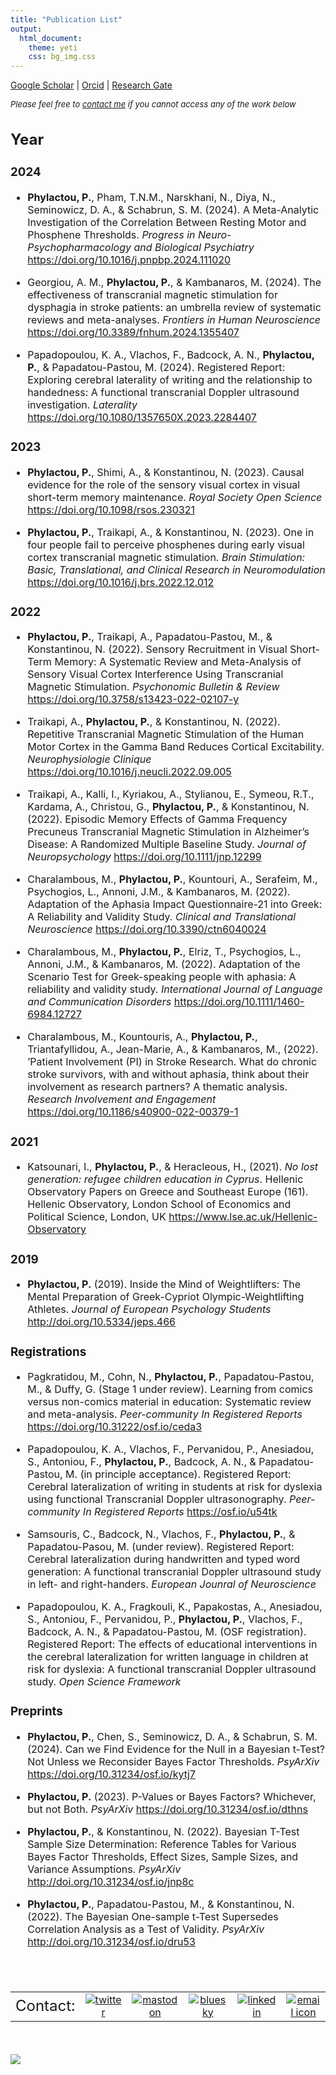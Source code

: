 ```yaml
---
title: "Publication List"
output:
  html_document:
    theme: yeti
    css: bg_img.css
---
```


[Google Scholar](https://scholar.google.com/citations?user=OCLv7cwAAAAJ&hl=en) | [Orcid](https://orcid.org/0000-0002-7333-8761) | [Research Gate](https://www.researchgate.net/profile/Phivos-Phylactou)

<font size="2"> *Please feel free to [contact me](https://phivph.github.io/contact.html) if you cannot access any of the work below* <font size="3">

## Year {.tabset .tabset-fade}

### 2024
- **Phylactou, P.**, Pham, T.N.M., Narskhani, N., Diya, N., Seminowicz, D. A., & Schabrun, S. M. (2024). A Meta-Analytic Investigation of the Correlation Between Resting Motor and Phosphene Thresholds. *Progress in Neuro-Psychopharmacology and Biological Psychiatry* [https://doi.org/10.1016/j.pnpbp.2024.111020](https://doi.org/10.1016/j.pnpbp.2024.111020)

- Georgiou, A. M., **Phylactou, P.**, & Kambanaros, M. (2024). The effectiveness of transcranial magnetic stimulation for dysphagia in stroke patients: an umbrella review of systematic reviews and meta-analyses. *Frontiers in Human Neuroscience* [https://doi.org/10.3389/fnhum.2024.1355407](https://doi.org/10.3389/fnhum.2024.1355407)  

- Papadopoulou, K. A., Vlachos, F., Badcock, A. N., **Phylactou, P.**, & Papadatou-Pastou, M. (2024). Registered Report: Exploring cerebral laterality of writing and the relationship to handedness: A functional transcranial Doppler ultrasound investigation. *Laterality* [https://doi.org/10.1080/1357650X.2023.2284407](https://doi.org/10.1080/1357650X.2023.2284407)

### 2023
- **Phylactou, P.**, Shimi, A., & Konstantinou, N. (2023). Causal evidence for the role of the sensory visual cortex in visual short-term memory maintenance. *Royal Society Open Science* [https://doi.org/10.1098/rsos.230321](https://doi.org/10.1098/rsos.230321)

- **Phylactou, P.**, Traikapi, A., & Konstantinou, N. (2023). One in four people fail to perceive phosphenes during early visual cortex transcranial magnetic stimulation. *Brain Stimulation: Basic, Translational, and Clinical Research in Neuromodulation*  [https://doi.org/10.1016/j.brs.2022.12.012](https://doi.org/10.1016/j.brs.2022.12.012)

### 2022
- **Phylactou, P.**, Traikapi, A., Papadatou-Pastou, M., & Konstantinou, N. (2022). Sensory Recruitment in Visual Short-Term Memory: A Systematic Review and Meta-Analysis of Sensory Visual Cortex Interference Using Transcranial Magnetic Stimulation. *Psychonomic Bulletin & Review* [https://doi.org/10.3758/s13423-022-02107-y](https://doi.org/10.3758/s13423-022-02107-y)

- Traikapi, A., **Phylactou, P.**, & Konstantinou, N. (2022). Repetitive Transcranial Magnetic Stimulation of the Human Motor Cortex in the Gamma Band Reduces Cortical Excitability. *Neurophysiologie Clinique* [https://doi.org/10.1016/j.neucli.2022.09.005](https://doi.org/10.1016/j.neucli.2022.09.005)

- Traikapi, A., Kalli, I., Kyriakou, A., Stylianou, E., Symeou, R.T., Kardama, A., Christou, G., **Phylactou, P.**, & Konstantinou, N. (2022). Episodic Memory Effects of Gamma Frequency Precuneus Transcranial Magnetic Stimulation in Alzheimer’s Disease: A Randomized Multiple Baseline Study. *Journal of Neuropsychology* [https://doi.org/10.1111/jnp.12299](https://doi.org/10.1111/jnp.12299)

- Charalambous, M., **Phylactou, P.**, Kountouri, A.,  Serafeim, M., Psychogios, L., Annoni, J.M., & Kambanaros, M. (2022). Adaptation of the Aphasia Impact Questionnaire-21 into Greek: A Reliability and Validity Study. *Clinical and Translational Neuroscience* [https://doi.org/10.3390/ctn6040024](https://doi.org/10.3390/ctn6040024)

- Charalambous, M., **Phylactou, P.**, Elriz, T., Psychogios, L., Annoni, J.M., & Kambanaros, M. (2022). Adaptation of the Scenario Test for Greek-speaking people with aphasia: A reliability and validity study. *International Journal of Language and Communication Disorders* [https://doi.org/10.1111/1460-6984.12727](https://doi.org/10.1111/1460-6984.12727)

- Charalambous, M., Kountouris, A., **Phylactou, P.**, Triantafyllidou, A., Jean-Marie, A., & Kambanaros, M., (2022). 'Patient Involvement (PI) in Stroke Research. What do chronic stroke survivors, with and without aphasia, think about their involvement as research partners? A thematic analysis. *Research Involvement and Engagement* [https://doi.org/10.1186/s40900-022-00379-1](https://doi.org/10.1186/s40900-022-00379-1) 

### 2021
- Katsounari, I., **Phylactou, P.**, & Heracleous, H., (2021). *No lost generation: refugee children education in Cyprus*. Hellenic Observatory Papers on Greece and Southeast Europe (161). Hellenic Observatory, London School of Economics and Political Science, London, UK [https://www.lse.ac.uk/Hellenic-Observatory](https://www.lse.ac.uk/Hellenic-Observatory/Assets/Documents/Publications/GreeSE-Papers/GreeSE-No161.pdf)

### 2019
- **Phylactou, P.** (2019). Inside the Mind of Weightlifters: The Mental Preparation of Greek-Cypriot Olympic-Weightlifting Athletes.  *Journal of European Psychology Students* [http://doi.org/10.5334/jeps.466](http://doi.org/10.5334/jeps.466)

### Registrations
- Pagkratidou, M., Cohn, N., **Phylactou, P.**, Papadatou-Pastou, M., & Duffy, G. (Stage 1 under review). Learning from comics versus non-comics material in education: Systematic review and meta-analysis. *Peer-community In Registered Reports*  [https://doi.org/10.31222/osf.io/ceda3](https://doi.org/10.31222/osf.io/ceda3)


- Papadopoulou, K. A., Vlachos, F., Pervanidou, P., Anesiadou, S., Antoniou, F., **Phylactou, P.**, Badcock, A. N., & Papadatou-Pastou, M. (in principle acceptance). Registered Report: Cerebral lateralization of writing in students at risk for dyslexia using functional Transcranial Doppler ultrasonography. *Peer-community In Registered Reports* [https://osf.io/u54tk](https://osf.io/u54tk)

- Samsouris, C., Badcock, N., Vlachos, F., **Phylactou, P.**, & Papadatou-Pasou, M. (under review). Registered Report: Cerebral lateralization during handwritten and typed word generation: A functional transcranial Doppler ultrasound study in left- and right-handers. *European Jounral of Neuroscience*

- Papadopoulou, K. A., Fragkouli, K., Papakostas, A., Anesiadou, S., Antoniou, F., Pervanidou, P., **Phylactou, P.**, Vlachos, F., Badcock, A. N., & Papadatou-Pastou, M. (OSF registration). Registered Report: The effects of educational interventions in the cerebral lateralization for written language in children at risk for dyslexia: A functional transcranial Doppler ultrasound study. *Open Science Framework*

### Preprints
- **Phylactou, P.**, Chen, S., Seminowicz, D. A., & Schabrun, S. M. (2024). Can we Find Evidence for the Null in a Bayesian t-Test? Not Unless we Reconsider Bayes Factor Thresholds. *PsyArXiv* [https://doi.org/10.31234/osf.io/kytj7](https://doi.org/10.31234/osf.io/kytj7) 

- **Phylactou, P.** (2023). P-Values or Bayes Factors? Whichever, but not Both. *PsyArXiv* [https://doi.org/10.31234/osf.io/dthns](https://doi.org/10.31234/osf.io/dthns)

- **Phylactou, P.**, & Konstantinou, N. (2022). Bayesian T-Test Sample Size Determination: Reference Tables for Various Bayes Factor Thresholds, Effect Sizes, Sample Sizes, and Variance Assumptions. *PsyArXiv* [http://doi.org/10.31234/osf.io/jnp8c](http://doi.org/10.31234/osf.io/jnp8c)

- **Phylactou, P.**, Papadatou-Pastou, M., & Konstantinou, N. (2022). The Bayesian One-sample t-Test Supersedes Correlation Analysis as a Test of Validity. *PsyArXiv* [http://doi.org/10.31234/osf.io/dru53](http://doi.org/10.31234/osf.io/dru53)

## 

<br>

|         |        |        |        |        |        |
|--------:|:------:|:------:|:------:|:------:|:------:|  
|<font size="5">Contact:|[![twitter](/files/twitterLogo.png)](https://twitter.com/phivph)|[![mastodon](/files/mastodonLogo.png)](https://mastodon.social/@phivph)|[![bluesky](/files/blueskyLogo.png)](https://bsky.app/profile/phivph.bsky.social)|[![linkedin](/files/linkedInLogo.png)](https://www.linkedin.com/in/phivos-phylactou-137113176/)|[![email icon](/files/emailLogo.png)](mailto:pp.phylactou@edu.cut.ac.cy)|


<br>

<img align="center" src="/files/mylogo_long.png">